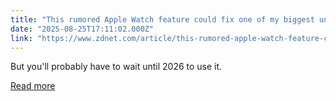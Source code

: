 ```yaml
---
title: "This rumored Apple Watch feature could fix one of my biggest unlocking annoyances"
date: "2025-08-25T17:11:02.000Z"
link: "https://www.zdnet.com/article/this-rumored-apple-watch-feature-could-fix-one-of-my-biggest-unlocking-annoyances/"
---
```


But you'll probably have to wait until 2026 to use it.

[Read more](https://www.zdnet.com/article/this-rumored-apple-watch-feature-could-fix-one-of-my-biggest-unlocking-annoyances/)
